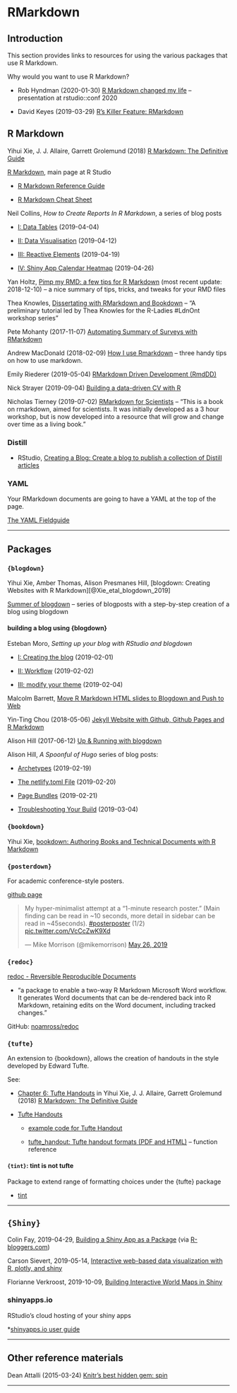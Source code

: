 # RMarkdown {#RMarkdown}



## Introduction

This section provides links to resources for using the various packages that use R Markdown.

Why would you want to use R Markdown?

* Rob Hyndman (2020-01-30) [R Markdown changed my life](https://robjhyndman.com/seminars/rmarkdown/) -- presentation at rstudio::conf 2020

* David Keyes (2019-03-29) [R’s Killer Feature: RMarkdown](https://rfortherestofus.com/2019/03/r-killer-feature-rmarkdown/)


## R Markdown

Yihui Xie, J. J. Allaire, Garrett Grolemund (2018) [R Markdown: The Definitive Guide](https://bookdown.org/yihui/rmarkdown/) 

[R Markdown](http://rmarkdown.rstudio.com/), main page at R Studio

* [R Markdown Reference Guide](https://www.rstudio.com/wp-content/uploads/2015/03/rmarkdown-reference.pdf)

* [R Markdown Cheat Sheet](https://www.rstudio.com/wp-content/uploads/2016/03/rmarkdown-cheatsheet-2.0.pdf)

Neil Collins, _How to Create Reports In R Markdown_, a series of blog posts

* [I: Data Tables](https://www.sportscidata.com/2019/04/04/how-to-create-interactive-reports-with-r-markdown-part-i/) (2019-04-04)

* [II: Data Visualisation](https://www.sportscidata.com/2019/04/12/using-data-visualisation-in-r-markdown/) (2019-04-12)

* [III: Reactive Elements](https://www.sportscidata.com/2019/04/19/how-to-create-interactive-reports-in-r-markdown-shiny-reactive-elements/) (2019-04-19)

* [IV: Shiny App Calendar Heatmap](https://www.sportscidata.com/2019/04/26/how-to-create-reports-in-r-markdown-shiny-app-calendar-heatmap/) (2019-04-26)


Yan Holtz, [Pimp my RMD: a few tips for R Markdown](https://holtzy.github.io/Pimp-my-rmd/) (most recent update: 2018-12-10) -- a nice summary of tips, tricks, and tweaks for  your RMD files


Thea Knowles, [Dissertating with RMarkdown and Bookdown](https://bookdown.org/thea_knowles/dissertating_rmd_presentation/) -- "A preliminary tutorial led by Thea Knowles for the R-Ladies #LdnOnt workshop series"


Pete Mohanty (2017-11-07) [Automating Summary of Surveys with RMarkdown](https://rviews.rstudio.com/2017/11/07/automating-summary-of-surveys-with-rmarkdown/)


Andrew MacDonald (2018-02-09) [How I use Rmarkdown](http://thestudyofthehousehold.com/post/how-i-use-rmarkdown/) -- three handy tips on how to use markdown.

Emily Riederer (2019-05-04) [RMarkdown Driven Development (RmdDD)](https://emilyriederer.netlify.com/post/rmarkdown-driven-development/)

Nick Strayer (2019-09-04) [Building a data-driven CV with R](https://livefreeordichotomize.com/2019/09/04/building_a_data_driven_cv_with_r/)

Nicholas Tierney (2019-07-02) [RMarkdown for Scientists](https://rmd4sci.njtierney.com/) -- "This is a book on rmarkdown, aimed for scientists. It was initially developed as a 3 hour workshop, but is now developed into a resource that will grow and change over time as a living book."



### Distill

* RStudio, [Creating a Blog: Create a blog to publish a collection of Distill articles](https://rstudio.github.io/distill/blog.html)


### YAML

Your RMarkdown documents are going to have a YAML at the top of the page.

[The YAML Fieldguide](http://ymlthis.r-lib.org/articles/yaml-fieldguide.html)


***

## Packages

### `{blogdown}`

Yihui Xie, Amber Thomas, Alison Presmanes Hill, [blogdown: Creating Websites with R Markdown][@Xie_etal_blogdown_2019]

[Summer of blogdown](https://summer-of-blogdown.netlify.com/) -- series of blogposts with a step-by-step creation of a blog using blogdown


#### building a blog using {blogdown}

Esteban Moro, _Setting up your blog with RStudio and blogdown_

* [I: Creating the blog](http://estebanmoro.org/post/2019-02-02-setting-up-your-blog-with-rstudio-and-blogdown-i-creating-the-blog/) (2019-02-01)

* [II: Workflow](http://estebanmoro.org/post/2019-02-01-setting-up-your-blog-with-rstudio-and-blogdown/) (2019-02-02)

* [III: modify your theme](http://estebanmoro.org/post/2019-02-04-setting-up-your-blog-with-rstudio-and-blogdown-iii-modify-your-theme/) (2019-02-04)


Malcolm Barrett, [Move R Markdown HTML slides to Blogdown and Push to Web](https://gist.github.com/malcolmbarrett/7c5935d1734016dcb0b2c81b9bc3b549)

Yin-Ting Chou (2018-05-06) [Jekyll Website with Github, Github Pages and R Markdown](https://yintingchou.com/posts/jekyll-website-with-github-github-pages-and-r-markdown/)

Alison Hill (2017-06-12) [Up & Running with blogdown](https://alison.rbind.io/post/2017-06-12-up-and-running-with-blogdown/)

Alison Hill, _A Spoonful of Hugo_ series of blog posts:

* [Archetypes](https://alison.rbind.io/post/2019-02-19-hugo-archetypes/) (2019-02-19)

* [The netlify.toml File](https://alison.rbind.io/post/2019-02-19-hugo-netlify-toml/) (2019-02-20)

* [Page Bundles](https://alison.rbind.io/post/2019-02-21-hugo-page-bundles/) (2019-02-21)

* [Troubleshooting Your Build](https://alison.rbind.io/post/2019-03-04-hugo-troubleshooting/) (2019-03-04)




### `{bookdown}`

Yihui Xie, [bookdown: Authoring Books and Technical Documents with R Markdown](https://bookdown.org/yihui/bookdown/)



### `{posterdown}`

For academic conference-style posters.

[github page](https://github.com/brentthorne/posterdown#readme)

<blockquote class="twitter-tweet" data-lang="en"><p lang="en" dir="ltr">My hyper-minimalist attempt at a “1-minute research poster.” (Main finding can be read in ~10 seconds, more detail in sidebar can be read in ~45seconds). <a href="https://twitter.com/hashtag/posterposter?src=hash&amp;ref_src=twsrc%5Etfw">#posterposter</a> (1/2) <a href="https://t.co/VcCcZwK9Xd">pic.twitter.com/VcCcZwK9Xd</a></p>&mdash; Mike Morrison (@mikemorrison) <a href="https://twitter.com/mikemorrison/status/1132687984938106882?ref_src=twsrc%5Etfw">May 26, 2019</a></blockquote>



### `{redoc}`

[redoc - Reversible Reproducible Documents](https://noamross.github.io/redoc/)

* "a package to enable a two-way R Markdown Microsoft Word workflow. It generates Word documents that can be de-rendered back into R Markdown, retaining edits on the Word document, including tracked changes."

GitHub: [noamross/redoc](https://github.com/noamross/redoc)



### `{tufte}`

An extension to {bookdown}, allows the creation of handouts in the style developed by Edward Tufte.

See:

* [Chapter 6: Tufte Handouts](https://bookdown.org/yihui/rmarkdown/tufte-handouts.html) in Yihui Xie, J. J. Allaire, Garrett Grolemund (2018) [R Markdown: The Definitive Guide](https://bookdown.org/yihui/rmarkdown/) 

* [Tufte Handouts](https://garrettgman.github.io/rmarkdown/tufte_handout_format.html)

  - [example code for Tufte Handout](https://raw.githubusercontent.com/rstudio/tufte/master/inst/rmarkdown/templates/tufte_html/skeleton/skeleton.Rmd)
  
  -  [tufte_handout: Tufte handout formats (PDF and HTML)](https://rdrr.io/cran/tufte/man/tufte_handout.html) -- function reference

#### `{tint}`: tint is not tufte

Package to extend range of formatting choices under the {tufte} package

* [tint](http://dirk.eddelbuettel.com/code/tint.html)



***

## `{Shiny}`

Colin Fay, 2019-04-29, [Building a Shiny App as a Package](https://www.r-bloggers.com/building-a-shiny-app-as-a-package/) (via [R-bloggers.com](https://www.r-bloggers.com/))



Carson Sievert, 2019-05-14, [Interactive web-based data visualization with R, plotly, and shiny](https://plotly-r.com/) 



Florianne Verkroost, 2019-10-09, [Building Interactive World Maps in Shiny](https://rviews.rstudio.com/2019/10/09/building-interactive-world-maps-in-shiny/)



### shinyapps.io

RStudio's cloud hosting of your shiny apps

*[shinyapps.io user guide](https://docs.rstudio.com/shinyapps.io/index.html)


***

## Other reference materials

Dean Attalli (2015-03-24) [Knitr's best hidden gem: spin](http://deanattali.com/2015/03/24/knitrs-best-hidden-gem-spin/)


***

